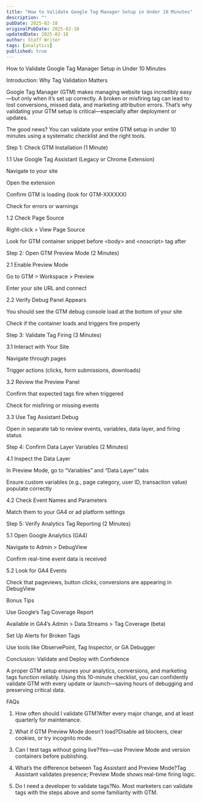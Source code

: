 ```yaml
---
title: "How to Validate Google Tag Manager Setup in Under 10 Minutes"
description: ""
pubDate: 2025-02-18
originalPubDate: 2025-02-18
updatedDate: 2025-02-18
author: Staff Writer
tags: [analytics]
published: true
---
```


How to Validate Google Tag Manager Setup in Under 10 Minutes

Introduction: Why Tag Validation Matters

Google Tag Manager (GTM) makes managing website tags incredibly easy—but only when it’s set up correctly. A broken or misfiring tag can lead to lost conversions, missed data, and marketing attribution errors. That’s why validating your GTM setup is critical—especially after deployment or updates.

The good news? You can validate your entire GTM setup in under 10 minutes using a systematic checklist and the right tools.

Step 1: Check GTM Installation (1 Minute)

1.1 Use Google Tag Assistant (Legacy or Chrome Extension)

Navigate to your site

Open the extension

Confirm GTM is loading (look for GTM-XXXXXX)

Check for errors or warnings

1.2 Check Page Source

Right-click > View Page Source

Look for GTM container snippet before &lt;body&gt; and &lt;noscript&gt; tag after

Step 2: Open GTM Preview Mode (2 Minutes)

2.1 Enable Preview Mode

Go to GTM > Workspace > Preview

Enter your site URL and connect

2.2 Verify Debug Panel Appears

You should see the GTM debug console load at the bottom of your site

Check if the container loads and triggers fire properly

Step 3: Validate Tag Firing (3 Minutes)

3.1 Interact with Your Site

Navigate through pages

Trigger actions (clicks, form submissions, downloads)

3.2 Review the Preview Panel

Confirm that expected tags fire when triggered

Check for misfiring or missing events

3.3 Use Tag Assistant Debug

Open in separate tab to review events, variables, data layer, and firing status

Step 4: Confirm Data Layer Variables (2 Minutes)

4.1 Inspect the Data Layer

In Preview Mode, go to “Variables” and “Data Layer” tabs

Ensure custom variables (e.g., page category, user ID, transaction value) populate correctly

4.2 Check Event Names and Parameters

Match them to your GA4 or ad platform settings

Step 5: Verify Analytics Tag Reporting (2 Minutes)

5.1 Open Google Analytics (GA4)

Navigate to Admin > DebugView

Confirm real-time event data is received

5.2 Look for GA4 Events

Check that pageviews, button clicks, conversions are appearing in DebugView

Bonus Tips

Use Google’s Tag Coverage Report

Available in GA4’s Admin > Data Streams > Tag Coverage (beta)

Set Up Alerts for Broken Tags

Use tools like ObservePoint, Tag Inspector, or GA Debugger

Conclusion: Validate and Deploy with Confidence

A proper GTM setup ensures your analytics, conversions, and marketing tags function reliably. Using this 10-minute checklist, you can confidently validate GTM with every update or launch—saving hours of debugging and preserving critical data.

FAQs

1. How often should I validate GTM?After every major change, and at least quarterly for maintenance.

2. What if GTM Preview Mode doesn’t load?Disable ad blockers, clear cookies, or try incognito mode.

3. Can I test tags without going live?Yes—use Preview Mode and version containers before publishing.

4. What’s the difference between Tag Assistant and Preview Mode?Tag Assistant validates presence; Preview Mode shows real-time firing logic.

5. Do I need a developer to validate tags?No. Most marketers can validate tags with the steps above and some familiarity with GTM.